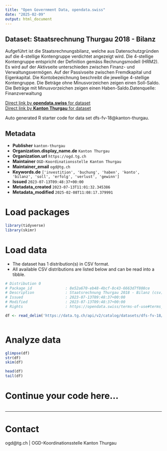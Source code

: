 ```yaml
---
title: "Open Government Data, opendata.swiss"
date: "2025-02-09"
output: html_document
---
```


## Dataset: Staatsrechnung Thurgau 2018 - Bilanz

Aufgeführt ist die Staatsrechnungsbilanz, welche aus Datenschutzgründen auf die 4-stellige Kontengruppe verdichtet angezeigt wird. Die 4-stellige Kontengruppe entspricht der Definition gemäss Rechnungsmodell (HRM2). Es wird auf der Aktivseite unterschieden zwischen Finanz- und Verwaltungsvermögen. Auf der Passivseite zwischen Fremdkapital und Eigenkapital. Die Kontobezeichnung beschreibt die jeweilige 4-stellige Kontengruppe. Die Beträge ohne Minusvorzeichen zeigen einen Soll-Saldo. Die Beträge mit Minusvorzeichen zeigen einen Haben-Saldo.Datenquelle: Finanzverwaltung

[Direct link by **opendata.swiss** for dataset](https://opendata.swiss/de/dataset/staatsrechnung-thurgau-2018-bilanz)<br>
[Direct link by **Kanton Thurgau** for dataset](https://data.tg.ch/explore/dataset/dfs-fv-18/)

Auto generated R starter code for data set dfs-fv-18@kanton-thurgau.

## Metadata

- **Publisher** `kanton-thurgau`
- **Organization.display_name.de** `Kanton Thurgau`
- **Organization.url** `https://ogd.tg.ch`
- **Maintainer** `OGD-Koordinationsstelle Kanton Thurgau`
- **Maintainer_email** `ogd@tg.ch`
- **Keywords.de** `['investition', 'buchung', 'haben', 'konto', 'bilanz', 'soll', 'erfolg', 'verlust', 'gewinn']`
- **Issued** `2023-07-13T09:48:37+00:00`
- **Metadata_created** `2023-07-13T11:01:32.345386`
- **Metadata_modified** `2025-02-08T11:08:17.379991`


# Load packages

```r

library(tidyverse)
library(skimr)

```

# Load data

-   The dataset has 1 distribution(s) in CSV format.
-   All available CSV distributions are listed below and can be read into a tibble.

```r

# Distribution 0
# Package_id               : 8e52a670-eb48-4bcf-8c43-6663d7f808ce
# Description              : Staatsrechnung Thurgau 2018 - Bilanz (csv)
# Issued                   : 2023-07-13T09:48:37+00:00
# Modified                 : 2023-07-13T09:48:37+00:00
# Rights                   : https://opendata.swiss/terms-of-use#terms_by

df <- read_delim('https://data.tg.ch/api/v2/catalog/datasets/dfs-fv-18/exports/csv?use_labels=true')



```

# Analyze data

```r

glimpse(df)
str(df)
skim(df)

head(df)
tail(df)

```

# Continue your code here...

```r

```

------------------------------------------------------------------------

# Contact

ogd@tg.ch | OGD-Koordinationsstelle Kanton Thurgau
